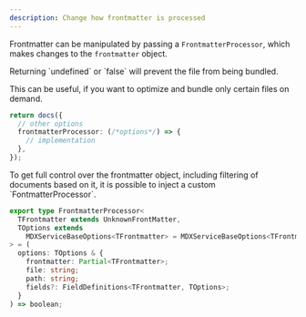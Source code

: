 ```yaml
---
description: Change how frontmatter is processed
---
```


Frontmatter can be manipulated by passing a `FrontmatterProcessor`, which makes changes to the `frontmatter` object.

<Warning>
  Returning `undefined` or `false` will prevent the file from being bundled.

This can be useful, if you want to optimize and bundle only certain files on demand.

</Warning>

```ts {4} showLineNumbers
return docs({
  // other options
  frontmatterProcessor: (/*options*/) => {
    // implementation
  },
});
```

<Info>
  To get full control over the frontmatter object, including filtering of
  documents based on it, it is possible to inject a custom
  `FontmatterProcessor`.
</Info>

```ts
export type FrontmatterProcessor<
  TFrontmatter extends UnknownFrontMatter,
  TOptions extends
    MDXServiceBaseOptions<TFrontmatter> = MDXServiceBaseOptions<TFrontmatter>,
> = (
  options: TOptions & {
    frontmatter: Partial<TFrontmatter>;
    file: string;
    path: string;
    fields?: FieldDefinitions<TFrontmatter, TOptions>;
  }
) => boolean;
```
